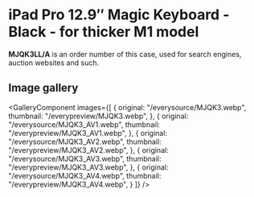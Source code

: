 
# iPad Pro 12.9″ Magic Keyboard - Black - for thicker M1 model

<Callout type='info' emoji='👉🏻'>**MJQK3LL/A** is an order number of this case, used for search engines, auction websites and such.</Callout>

## Image gallery

<GalleryComponent
    images={[
      {
        original: "/everysource/MJQK3.webp",
        thumbnail: "/everypreview/MJQK3.webp",
      },
      {
        original: "/everysource/MJQK3_AV1.webp",
        thumbnail: "/everypreview/MJQK3_AV1.webp",
      },
      {
        original: "/everysource/MJQK3_AV2.webp",
        thumbnail: "/everypreview/MJQK3_AV2.webp",
      },
      {
        original: "/everysource/MJQK3_AV3.webp",
        thumbnail: "/everypreview/MJQK3_AV3.webp",
      },
      {
        original: "/everysource/MJQK3_AV4.webp",
        thumbnail: "/everypreview/MJQK3_AV4.webp",
      }
    ]}
  />
